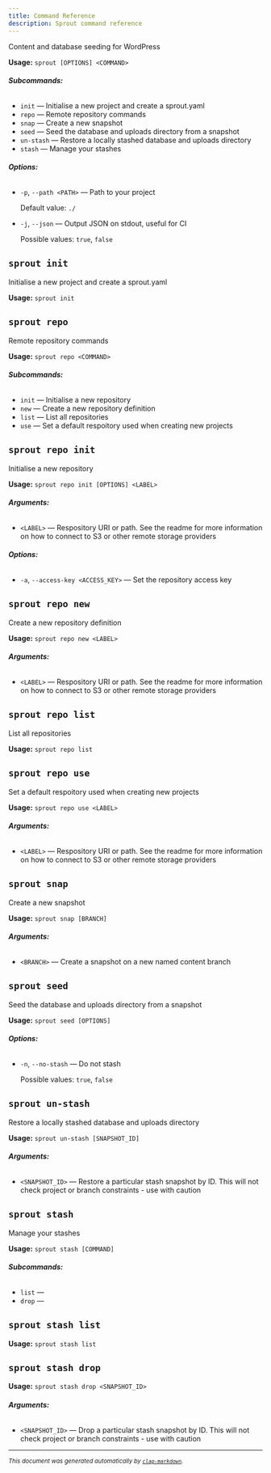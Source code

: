 ```yaml
---
title: Command Reference
description: Sprout command reference
---
```


Content and database seeding for WordPress

**Usage:** `sprout [OPTIONS] <COMMAND>`

###### **Subcommands:**

* `init` — Initialise a new project and create a sprout.yaml
* `repo` — Remote repository commands
* `snap` — Create a new snapshot
* `seed` — Seed the database and uploads directory from a snapshot
* `un-stash` — Restore a locally stashed database and uploads directory
* `stash` — Manage your stashes

###### **Options:**

* `-p`, `--path <PATH>` — Path to your project

  Default value: `./`
* `-j`, `--json` — Output JSON on stdout, useful for CI

  Possible values: `true`, `false`




## `sprout init`

Initialise a new project and create a sprout.yaml

**Usage:** `sprout init`



## `sprout repo`

Remote repository commands

**Usage:** `sprout repo <COMMAND>`

###### **Subcommands:**

* `init` — Initialise a new repository
* `new` — Create a new repository definition
* `list` — List all repositories
* `use` — Set a default respoitory used when creating new projects



## `sprout repo init`

Initialise a new repository

**Usage:** `sprout repo init [OPTIONS] <LABEL>`

###### **Arguments:**

* `<LABEL>` — Respository URI or path. See the readme for more information on how to connect to S3 or other remote storage providers

###### **Options:**

* `-a`, `--access-key <ACCESS_KEY>` — Set the repository access key



## `sprout repo new`

Create a new repository definition

**Usage:** `sprout repo new <LABEL>`

###### **Arguments:**

* `<LABEL>` — Respository URI or path. See the readme for more information on how to connect to S3 or other remote storage providers



## `sprout repo list`

List all repositories

**Usage:** `sprout repo list`



## `sprout repo use`

Set a default respoitory used when creating new projects

**Usage:** `sprout repo use <LABEL>`

###### **Arguments:**

* `<LABEL>` — Respository URI or path. See the readme for more information on how to connect to S3 or other remote storage providers



## `sprout snap`

Create a new snapshot

**Usage:** `sprout snap [BRANCH]`

###### **Arguments:**

* `<BRANCH>` — Create a snapshot on a new named content branch



## `sprout seed`

Seed the database and uploads directory from a snapshot

**Usage:** `sprout seed [OPTIONS]`

###### **Options:**

* `-n`, `--no-stash` — Do not stash

  Possible values: `true`, `false`




## `sprout un-stash`

Restore a locally stashed database and uploads directory

**Usage:** `sprout un-stash [SNAPSHOT_ID]`

###### **Arguments:**

* `<SNAPSHOT_ID>` — Restore a particular stash snapshot by ID. This will not check project or branch constraints - use with caution



## `sprout stash`

Manage your stashes

**Usage:** `sprout stash [COMMAND]`

###### **Subcommands:**

* `list` — 
* `drop` — 



## `sprout stash list`

**Usage:** `sprout stash list`



## `sprout stash drop`

**Usage:** `sprout stash drop <SNAPSHOT_ID>`

###### **Arguments:**

* `<SNAPSHOT_ID>` — Drop a particular stash snapshot by ID. This will not check project or branch constraints - use with caution



<hr/>

<small><i>
    This document was generated automatically by
    <a href="https://crates.io/crates/clap-markdown"><code>clap-markdown</code></a>.
</i></small>

